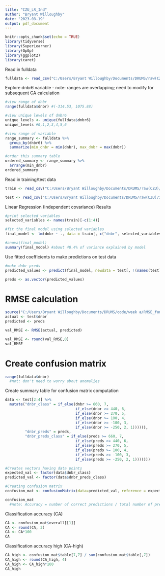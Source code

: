 ---
title: "CZU_LR_Ind"
author: "Bryant Willoughby"
date: "2023-08-19"
output: pdf_document
---

```{r setup, include=FALSE}
knitr::opts_chunk$set(echo = TRUE)
library(tidyverse)
library(SuperLearner)
library(GpGp)
library(ggplot2)
library(caret)
```

Read in fulldata
```{r}
fulldata <- read_csv("C:/Users/Bryant Willoughby/Documents/DRUMS/raw(CZU)/Final data sets/prefire_czu_grouped_standard_finaldata.csv")
```

Explore dnbr6 variable
- note: ranges are overlapping; need to modify for subsequent CA calculation
```{r}
#view range of dnbr
range(fulldata$dnbr) #(-314.53, 1075.88)

#view unique levels of dnbr6
unique_levels <- unique(fulldata$dnbr6)
unique_levels #0,1,2,3,4,5,6

#view range of variable 
range_summary <- fulldata %>%
  group_by(dnbr6) %>%
  summarize(min_dnbr = min(dnbr), max_dnbr = max(dnbr))

#order this summary table 
ordered_summary <- range_summary %>%
  arrange(min_dnbr)
ordered_summary

```


Read in training/test data 
```{r}
train <- read_csv("C:/Users/Bryant Willoughby/Documents/DRUMS/raw(CZU)/intermediate/CZU_traindata.csv")

test <- read_csv("C:/Users/Bryant Willoughby/Documents/DRUMS/raw(CZU)/intermediate/CZU_testdata.csv")
```

Linear Regression (Independent covariance) Results 
```{r}
#print selected variables 
selected_variables <- names(train)[-c(1:4)]

#fit the final model using selected variables 
final_model <- lm(dnbr ~ ., data = train[, c("dnbr", selected_variables)])

#anova(final_model)
summary(final_model) #about 48.4% of variance explained by model 

```

Use fitted coefficients to make predictions on test data 
```{r}
#make dnbr preds 
predicted_values <- predict(final_model, newdata = test[, !(names(test) %in% c("Lat", "Lon", "dnbr", "LC"))])

preds <- as.vector(predicted_values)
```

# RMSE calculation
```{r}
source("C:/Users/Bryant Willoughby/Documents/DRUMS/code/week a/RMSE_function.R")
actual <- test$dnbr
predicted <- preds

val_RMSE <- RMSE(actual, predicted)

val_RMSE <- round(val_RMSE,0)
val_RMSE
```

# Create confusion matrix
```{r}
range(fulldata$dnbr)
  #not: don't need to worry about anomalies
```

Create summary table for confusion matrix computation
```{r}
data <- test[2:4] %>%
  mutate("dnbr_class" = if_else(dnbr >= 660, 7, 
                                if_else(dnbr >= 440, 6, 
                                if_else(dnbr >= 270, 5,
                                if_else(dnbr >= 100, 4,
                                if_else(dnbr >= -100, 3, 
                                if_else(dnbr >= -250, 2, 1)))))), 
         "dnbr_preds" = preds, 
         "dnbr_preds_class" = if_else(preds >= 660, 7, 
                                if_else(preds >= 440, 6, 
                                if_else(preds >= 270, 5,
                                if_else(preds >= 100, 4,
                                if_else(preds >= -100, 3, 
                                if_else(preds >= -250, 2, 1)))))))

```


```{r}
#Creates vectors having data points
expected_val <- factor(data$dnbr_class)
predicted_val <- factor(data$dnbr_preds_class)

#Creating confusion matrix
confusion_mat <- confusionMatrix(data=predicted_val, reference = expected_val)

confusion_mat
  #note: Accuracy = number of correct predictions / total number of predictions
```

Classification accuracy (CA)
```{r}
CA <- confusion_mat$overall[[1]]
CA <- round(CA, 3)
CA <- CA*100
CA
```

Classification accuracy high (CA-high)
```{r}
CA_high <- confusion_mat$table[7,7] / sum(confusion_mat$table[,7])
CA_high <- round(CA_high, 4)
CA_high <- CA_high*100
CA_high
```








